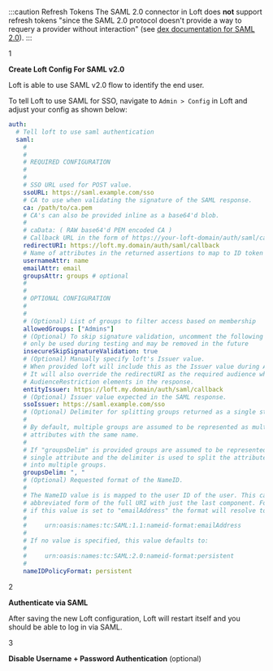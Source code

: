 
:::caution Refresh Tokens
The SAML 2.0 connector in Loft does **not** support refresh tokens "since the SAML 2.0 protocol doesn't provide a way to requery a provider without interaction" (see [dex documentation for SAML 2.0](https://dexidp.io/docs/connectors/saml/)).
:::

<Step>1</Step>

**Create Loft Config For SAML v2.0**

Loft is able to use SAML v2.0 flow to identify the end user.

To tell Loft to use SAML for SSO, navigate to `Admin > Config` in Loft and adjust your config as shown below:

```yaml
auth:
  # Tell loft to use saml authentication
  saml:
    # 
    # 
    # REQUIRED CONFIGURATION
    #
    #
    # SSO URL used for POST value.
    ssoURL: https://saml.example.com/sso
    # CA to use when validating the signature of the SAML response.
    ca: /path/to/ca.pem
    # CA's can also be provided inline as a base64'd blob.
    #
    # caData: ( RAW base64'd PEM encoded CA )
    # Callback URL in the form of https://your-loft-domain/auth/saml/callback
    redirectURI: https://loft.my.domain/auth/saml/callback
    # Name of attributes in the returned assertions to map to ID token claims.
    usernameAttr: name
    emailAttr: email
    groupsAttr: groups # optional
    # 
    # 
    # OPTIONAL CONFIGURATION
    #
    #
    # (Optional) List of groups to filter access based on membership
    allowedGroups: ["Admins"]
    # (Optional) To skip signature validation, uncomment the following field. This should
    # only be used during testing and may be removed in the future
    insecureSkipSignatureValidation: true
    # (Optional) Manually specify loft's Issuer value.
    # When provided loft will include this as the Issuer value during AuthnRequest.
    # It will also override the redirectURI as the required audience when evaluating
    # AudienceRestriction elements in the response.
    entityIssuer: https://loft.my.domain/auth/saml/callback
    # (Optional) Issuer value expected in the SAML response.
    ssoIssuer: https://saml.example.com/sso
    # (Optional) Delimiter for splitting groups returned as a single string.
    #
    # By default, multiple groups are assumed to be represented as multiple
    # attributes with the same name.
    #
    # If "groupsDelim" is provided groups are assumed to be represented as a
    # single attribute and the delimiter is used to split the attribute's value
    # into multiple groups.
    groupsDelim: ", "
    # (Optional) Requested format of the NameID.
    #
    # The NameID value is is mapped to the user ID of the user. This can be an
    # abbreviated form of the full URI with just the last component. For example,
    # if this value is set to "emailAddress" the format will resolve to:
    #
    #     urn:oasis:names:tc:SAML:1.1:nameid-format:emailAddress
    #
    # If no value is specified, this value defaults to:
    #
    #     urn:oasis:names:tc:SAML:2.0:nameid-format:persistent
    #
    nameIDPolicyFormat: persistent
```

<Step>2</Step>

**Authenticate via SAML**

After saving the new Loft configuration, Loft will restart itself and you should be able to log in via SAML.

<Step>3</Step>

**Disable Username + Password Authentication** (optional)

<DisablePasswordAuthPartial/>